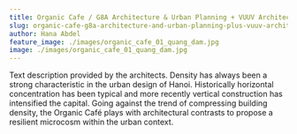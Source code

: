 ```yaml
---
title: Organic Cafe / G8A Architecture & Urban Planning + VUUV Architecture and Interior Design
slug: organic-cafe-g8a-architecture-and-urban-planning-plus-vuuv-architecture-and-interior-design
author: Hana Abdel
feature_image: ./images/organic_cafe_01_quang_dam.jpg
image: ./images/organic_cafe_01_quang_dam.jpg
---
```


Text description provided by the architects. Density has always been a strong characteristic in the urban design of Hanoi. Historically horizontal concentration has been typical and more recently vertical construction has intensified the capital. Going against the trend of compressing building density, the Organic Café plays with architectural contrasts to propose a resilient microcosm within the urban context.
